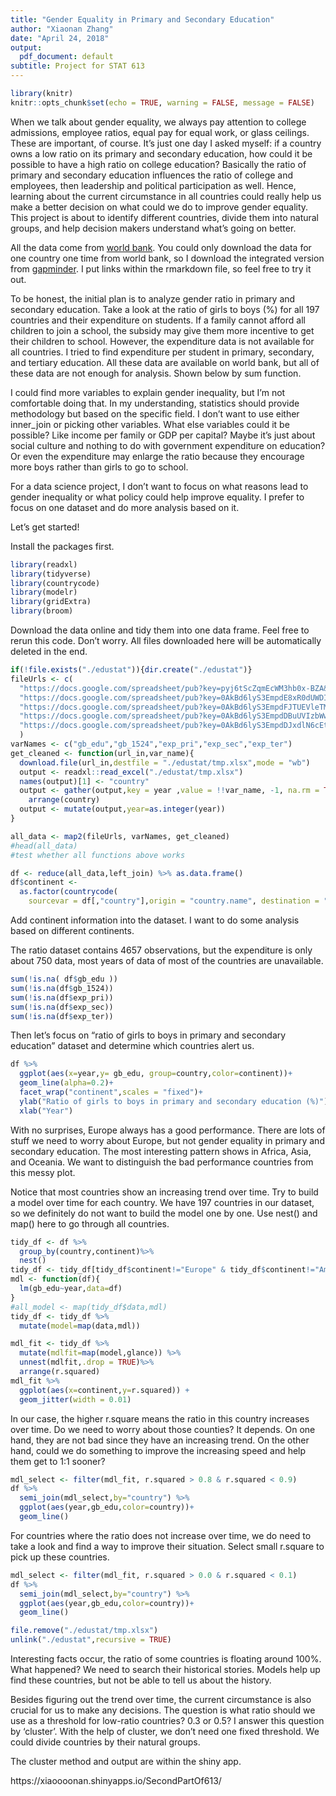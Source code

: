 ---
title: "Gender Equality in Primary and Secondary Education"
author: "Xiaonan Zhang"
date: "April 24, 2018"
output:
  pdf_document: default
subtitle: Project for STAT 613
---

```{r setup, include=FALSE}
library(knitr)
knitr::opts_chunk$set(echo = TRUE, warning = FALSE, message = FALSE)
```

When we talk about gender equality, we always pay attention to college admissions, employee ratios, equal pay for equal work, or glass ceilings. These are important, of course. It's just one day I asked myself: if a country owns a low ratio on its primary and secondary education, how could it be possible to have a high ratio on college education? Basically the ratio of primary and secondary education influences the ratio of college and employees, then leadership and political participation as well. Hence, learning about the current circumstance in all countries could really help us make a better decision on what could we do to improve gender equality. This project is about to identify different countries, divide them into natural groups, and help decision makers understand what's going on better.

All the data come from [world bank](https://data.worldbank.org/). You could only download the data for one country one time from world bank, so I download the integrated version from [gapminder](https://www.gapminder.org/data/). I put links within the rmarkdown file, so feel free to try it out.

To be honest, the initial plan is to analyze gender ratio in primary and secondary education. Take a look at the ratio of girls to boys (%) for all 197 countries and their expenditure on students. If a family cannot afford all children to join a school, the subsidy may give them more incentive to get their children to school. However, the expenditure data is not available for all countries. I tried to find expenditure per student in primary, secondary, and tertiary education. All these data are available on world bank, but all of these data are not enough for analysis. Shown below by sum function.

I could find more variables to explain gender inequality, but I'm not comfortable doing that. In my understanding, statistics should provide methodology but based on the specific field. I don't want to use either inner_join or picking other variables. What else variables could it be possible? Like income per family or GDP per capital? Maybe it's just about social culture and nothing to do with government expenditure on education? Or even the expenditure may enlarge the ratio because they encourage more boys rather than girls to go to school.

For a data science project, I don't want to focus on what reasons lead to gender inequality or what policy could help improve equality. I prefer to focus on one dataset and do more analysis based on it.

Let's get started!

\noindent\makebox[\linewidth]{\rule{17cm}{0.4pt}}


Install the packages first.
```{r library}
library(readxl)
library(tidyverse)
library(countrycode)
library(modelr)
library(gridExtra)
library(broom)
```

Download the data online and tidy them into one data frame. Feel free to rerun this code. Don't worry. All files downloaded here will be automatically deleted in the end.

```{r}
if(!file.exists("./edustat")){dir.create("./edustat")}
fileUrls <- c(
  "https://docs.google.com/spreadsheet/pub?key=pyj6tScZqmEcWM3hb0x-BZA&output=xlsx",
  "https://docs.google.com/spreadsheet/pub?key=0AkBd6lyS3EmpdE8xR0dUWDI4ME02SjQ5bi1NYnFHN0E&output=xlsx",
  "https://docs.google.com/spreadsheet/pub?key=0AkBd6lyS3EmpdFJTUEVleTM0cE5jTnlTMk41ajBGclE&output=xlsx",
  "https://docs.google.com/spreadsheet/pub?key=0AkBd6lyS3EmpdDBuUVIzbWwtaU5helpJVG5BMmxyX1E&output=xlsx",
  "https://docs.google.com/spreadsheet/pub?key=0AkBd6lyS3EmpdDJxdlN6cEtYMjMxdC1XdGdKOXR2bkE&output=xlsx"
  )
varNames <- c("gb_edu","gb_1524","exp_pri","exp_sec","exp_ter")
get_cleaned <- function(url_in,var_name){
  download.file(url_in,destfile = "./edustat/tmp.xlsx",mode = "wb")
  output <- readxl::read_excel("./edustat/tmp.xlsx")
  names(output)[1] <- "country"
  output <- gather(output,key = year ,value = !!var_name, -1, na.rm = TRUE) %>%
    arrange(country)
  output <- mutate(output,year=as.integer(year))
}

all_data <- map2(fileUrls, varNames, get_cleaned)
#head(all_data)
#test whether all functions above works

df <- reduce(all_data,left_join) %>% as.data.frame()
df$continent <- 
  as.factor(countrycode(
    sourcevar = df[,"country"],origin = "country.name", destination = "continent"))
```

Add continent information into the dataset. I want to do some analysis based on different continents.

The ratio dataset contains 4657 observations, but the expenditure is only about 750 data, most years of data of most of the countries are unavailable.
```{r}
sum(!is.na( df$gb_edu ))
sum(!is.na(df$gb_1524))
sum(!is.na(df$exp_pri))
sum(!is.na(df$exp_sec))
sum(!is.na(df$exp_ter))
```

Then let's focus on "ratio of girls to boys in primary and secondary education" dataset and determine which countries alert us.
```{r}
df %>% 
  ggplot(aes(x=year,y= gb_edu, group=country,color=continent))+
  geom_line(alpha=0.2)+
  facet_wrap("continent",scales = "fixed")+
  ylab("Ratio of girls to boys in primary and secondary education (%)")+
  xlab("Year")
```

With no surprises, Europe always has a good performance. There are lots of stuff we need to worry about Europe, but not gender equality in primary and secondary education. The most interesting pattern shows in Africa, Asia, and Oceania. We want to distinguish the bad performance countries from this messy plot.

Notice that most countries show an increasing trend over time. Try to build a model over time for each country. We have 197 countries in our dataset, so we definitely do not want to build the model one by one. Use nest() and map() here to go through all countries.

```{r}
tidy_df <- df %>%
  group_by(country,continent)%>%
  nest()
tidy_df <- tidy_df[tidy_df$continent!="Europe" & tidy_df$continent!="Americas",]
mdl <- function(df){
  lm(gb_edu~year,data=df)
}
#all_model <- map(tidy_df$data,mdl)
tidy_df <- tidy_df %>% 
  mutate(model=map(data,mdl))

mdl_fit <- tidy_df %>% 
  mutate(mdlfit=map(model,glance)) %>% 
  unnest(mdlfit,.drop = TRUE)%>%
  arrange(r.squared)
mdl_fit %>% 
  ggplot(aes(x=continent,y=r.squared)) +
  geom_jitter(width = 0.01)
```

In our case, the higher r.square means the ratio in this country increases over time. Do we need to worry about those counties? It depends. On one hand, they are not bad since they have an increasing trend. On the other hand, could we do something to improve the increasing speed and help them get to 1:1 sooner? 

```{r}
mdl_select <- filter(mdl_fit, r.squared > 0.8 & r.squared < 0.9)
df %>% 
  semi_join(mdl_select,by="country") %>% 
  ggplot(aes(year,gb_edu,color=country))+
  geom_line()
```


For countries where the ratio does not increase over time, we do need to take a look and find a way to improve their situation. Select small r.square to pick up these countries.

```{r}

mdl_select <- filter(mdl_fit, r.squared > 0.0 & r.squared < 0.1)
df %>% 
  semi_join(mdl_select,by="country") %>% 
  ggplot(aes(year,gb_edu,color=country))+
  geom_line()
```

```{r, echo=FALSE, results='hide'}
file.remove("./edustat/tmp.xlsx")
unlink("./edustat",recursive = TRUE)
```
Interesting facts occur, the ratio of some countries is floating around 100%. What happened? We need to search their historical stories. Models help up find these countries, but not be able to tell us about the history.

Besides figuring out the trend over time, the current circumstance is also crucial for us to make any decisions. The question is what ratio should we use as a threshold for low-ratio countries? 0.3 or 0.5? I answer this question by 'cluster'. With the help of cluster, we don't need one fixed threshold. We could divide countries by their natural groups. 

The cluster method and output are within the shiny app.

https://xiaoooonan.shinyapps.io/SecondPartOf613/
